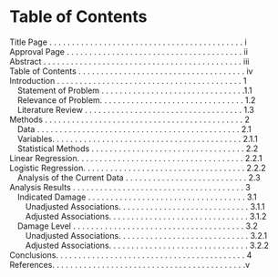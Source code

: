 # Table of Contents {-}


Title Page . . . . . . . . . . . . . . . . . . . . . . . . . . . . . . . . . . . . . . . . . . . i
<br>
Approval Page . . . . . . . . . . . . . . . . . . . . . . . . . . . . . . . . . . . . . . . ii
<br>
Abstract . . . . . . . . . . . . . . . . . . . . . . . . . . . . . . . . . . . . . . . . . . . . iii
<br>
Table of Contents . . . . . . . . . . . . . . . . . . . . . .  . . . . . . . . . . . . . . . iv
<br>
Introduction . . . . . . . . . . . . . . . . . . . . . . . . . . . . . . . . . . . . . . . . . 1
<br>
&emsp;Statement of Problem . . . . . . . . . . . . . . . . . . . . . . . . . . . . . . . .1.1
     <br>
&emsp;Relevance of Problem. . . . . . . . . . . . . . . . . . . . . . . . . . . . . . . . 1.2
     <br>
&emsp;Literature Review . . . . . . . . . . . . . . . . . . . . . . . . . . . . . . . . . . . 1.3
     <br>
Methods . . . . . . . . . . . . . . . . . . . . . . . . . . . . . . . . . . . . . . . . . . . . 2
<br>
&emsp;Data . . . . . . . . . . . . . . . . . . . . . . . . . . . . . . . . . . . . . . . . . . . . . 2.1
     <br>
&emsp;Variables. . . . . . . . . . . . . . . . . . . . . . . . . . . . . . . . . . . . . . . . . . 2.1.1
 		<br>
&emsp;Statistical Methods . . . . . . . . . . . . . . . . . . . . . . . . . . . . . . . . . . 2.2
    <br>
Linear Regression. . . . . . . . . . . . . . . . . . . . . . . . . . . . . . . . . . . . . 2.2.1
<br>
Logistic Regression. . . . . . . . . . . . . . . . . . . . . . . . . . . . . . . . . . . . 2.2.2
<br>
&emsp;Analysis of the Current Data . . . . . . . . . . . . . . . . . . . . . . . . . . .  2.3
     <br>
Analysis Results  . . . . . . . . . . . . . . . . . . . . . . . . . . . . . . . . . . . . . . 3
<br>
&emsp;Indicated Damage . . . . . . . . . . . . . . . . . . . . . . . . . . . . . . . . . . . 3.1
     <br>
&emsp;&emsp;Unadjusted Associations. . . . . . . . . . . . . . . . . . . . . . . . . . . . . 3.1.1
        <br>
&emsp;&emsp;Adjusted Associations. . . . . . . . . . . . . . . . . . . . . . . . . . . . . . . 3.1.2
<br>
&emsp;Damage Level . . . . . . . . . . . . . . . . . . . . . . . . . . . . . . . . . . . . . . 3.2
     <br>
&emsp;&emsp;Unadjusted Associations. . . . . . . . . . . . . . . . . . . . . . . . . . . . . 3.2.1
<br>
&emsp;&emsp;Adjusted Associations. . . . . . . . . . . . . . . . . . . . . . . . . . . . . . . 3.2.2
<br>
Conclusions. . . . . . . . . . . . . . . . . . . . . . . . . . . . . . . . . . . . . . . . . .  4
<br>
References. . . . . . . . . . . . . . . . . . . . . . . . . . . . . . . . . . . . . . . . . . .v


